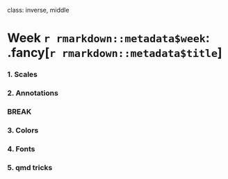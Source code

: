 
class: inverse, middle

# Week `r rmarkdown::metadata$week`: .fancy[`r rmarkdown::metadata$title`]

### 1. Scales
### 2. Annotations

### BREAK

### 3. Colors
### 4. Fonts
### 5. qmd tricks
